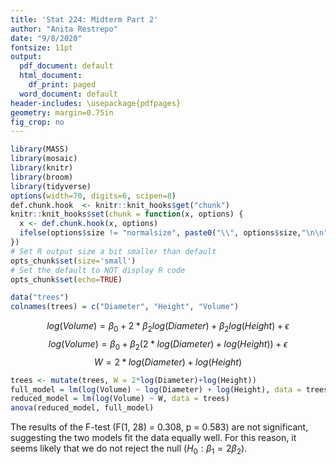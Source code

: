 ```yaml
---
title: 'Stat 224: Midterm Part 2'
author: "Anita Restrepo"
date: "9/8/2020"
fontsize: 11pt
output:
  pdf_document: default
  html_document:
    df_print: paged
  word_document: default
header-includes: \usepackage{pdfpages}
geometry: margin=0.75in
fig_crop: no
---
```


```r
library(MASS)
library(mosaic)
library(knitr)
library(broom)
library(tidyverse)
options(width=70, digits=6, scipen=8)
def.chunk.hook  <- knitr::knit_hooks$get("chunk")
knitr::knit_hooks$set(chunk = function(x, options) {
  x <- def.chunk.hook(x, options)
  ifelse(options$size != "normalsize", paste0("\\", options$size,"\n\n", x, "\n\n \\normalsize"), x)
})
# Set R output size a bit smaller than default
opts_chunk$set(size='small') 
# Set the default to NOT display R code
opts_chunk$set(echo=TRUE) 
```

```r
data("trees")
colnames(trees) = c("Diameter", "Height", "Volume")
```
$$log(Volume) = \beta_0 + 2*\beta_2log(Diameter) + \beta_2log(Height) + \epsilon $$
$$log(Volume) = \beta_0 + \beta_2(2*log(Diameter) + log(Height)) + \epsilon$$
$$W = 2*log(Diameter) + log(Height)$$
```r
trees <- mutate(trees, W = 2*log(Diameter)+log(Height))
full_model = lm(log(Volume) ~ log(Diameter) + log(Height), data = trees)
reduced_model = lm(log(Volume) ~ W, data = trees)
anova(reduced_model, full_model)
```
The results of the F-test (F(1, 28) = 0.308, p = 0.583) are not significant, suggesting the two models fit the data equally well. For this reason, it seems likely that we do not reject the null ($H_0: \beta_1 = 2\beta_2$).




